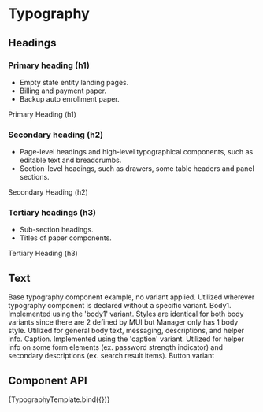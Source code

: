 
<Meta title="Elements/Typography/Text" component={Typography} />


# Typography

## Headings

### Primary heading (h1)

- Empty state entity landing pages.
- Billing and payment paper.
- Backup auto enrollment paper.

<Canvas>
  <Story name="Primary">
    <Typography variant="h1" gutterBottom>
      Primary Heading (h1)
    </Typography>
  </Story>
</Canvas>

### Secondary heading (h2)

- Page-level headings and high-level typographical components, such as editable text and breadcrumbs.
- Section-level headings, such as drawers, some table headers and panel sections.

<Canvas>
  <Story name="Secondary">
    <Typography variant="h2" gutterBottom>
      Secondary Heading (h2)
    </Typography>
  </Story>
</Canvas>

### Tertiary headings (h3)

- Sub-section headings.
- Titles of paper components.

<Canvas>
  <Story name="Tertiary">
    <Typography variant="h3" gutterBottom>
      Tertiary Heading (h3)
    </Typography>
  </Story>
</Canvas>

## Text

<Canvas>
  <Story name="base">
    <Typography gutterBottom>
      Base typography component example, no variant applied. Utilized wherever
      typography component is declared without a specific variant.
    </Typography>
  </Story>
</Canvas>

<Canvas>
  <Story name="body1">
    <Typography variant="body1" gutterBottom>
      Body1. Implemented using the 'body1' variant. Styles are identical for
      both body variants since there are 2 defined by MUI but Manager only has 1
      body style. Utilized for general body text, messaging, descriptions, and
      helper info.
    </Typography>
  </Story>
</Canvas>

<Canvas>
  <Story name="caption">
    <Typography variant="caption" gutterBottom>
      Caption. Implemented using the 'caption' variant. Utilized for helper info
      on some form elements (ex. password strength indicator) and secondary
      descriptions (ex. search result items).
    </Typography>
  </Story>
</Canvas>

<Canvas>
  <Story name="button">
    <Typography variant="button" gutterBottom>
      Button variant
    </Typography>
  </Story>
</Canvas>

## Component API

<Canvas>
  <Story
    name="Component API"
    args={{
      children: 'Hello World',
      variant: 'body1',
    }}
    argTypes={{
      children: {
        description: 'A string that will be rendered inside the HTML element',
      },
      variant: {
        description: 'A string that denotes the HTML base element to use',
        control: {
          type: 'radio',
          labels: ['h1', 'h2', 'h3', 'body1', 'caption', 'button', 'undefined'],
          options: ['h1', 'h2', 'h3', 'body1', 'caption', 'button', undefined],
        },
      },
    }}
  >
    {TypographyTemplate.bind({})}
  </Story>
</Canvas>

<ArgsTable story="Component API" sort="requiredFirst"/>
